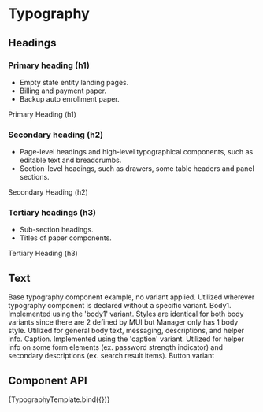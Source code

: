 
<Meta title="Elements/Typography/Text" component={Typography} />


# Typography

## Headings

### Primary heading (h1)

- Empty state entity landing pages.
- Billing and payment paper.
- Backup auto enrollment paper.

<Canvas>
  <Story name="Primary">
    <Typography variant="h1" gutterBottom>
      Primary Heading (h1)
    </Typography>
  </Story>
</Canvas>

### Secondary heading (h2)

- Page-level headings and high-level typographical components, such as editable text and breadcrumbs.
- Section-level headings, such as drawers, some table headers and panel sections.

<Canvas>
  <Story name="Secondary">
    <Typography variant="h2" gutterBottom>
      Secondary Heading (h2)
    </Typography>
  </Story>
</Canvas>

### Tertiary headings (h3)

- Sub-section headings.
- Titles of paper components.

<Canvas>
  <Story name="Tertiary">
    <Typography variant="h3" gutterBottom>
      Tertiary Heading (h3)
    </Typography>
  </Story>
</Canvas>

## Text

<Canvas>
  <Story name="base">
    <Typography gutterBottom>
      Base typography component example, no variant applied. Utilized wherever
      typography component is declared without a specific variant.
    </Typography>
  </Story>
</Canvas>

<Canvas>
  <Story name="body1">
    <Typography variant="body1" gutterBottom>
      Body1. Implemented using the 'body1' variant. Styles are identical for
      both body variants since there are 2 defined by MUI but Manager only has 1
      body style. Utilized for general body text, messaging, descriptions, and
      helper info.
    </Typography>
  </Story>
</Canvas>

<Canvas>
  <Story name="caption">
    <Typography variant="caption" gutterBottom>
      Caption. Implemented using the 'caption' variant. Utilized for helper info
      on some form elements (ex. password strength indicator) and secondary
      descriptions (ex. search result items).
    </Typography>
  </Story>
</Canvas>

<Canvas>
  <Story name="button">
    <Typography variant="button" gutterBottom>
      Button variant
    </Typography>
  </Story>
</Canvas>

## Component API

<Canvas>
  <Story
    name="Component API"
    args={{
      children: 'Hello World',
      variant: 'body1',
    }}
    argTypes={{
      children: {
        description: 'A string that will be rendered inside the HTML element',
      },
      variant: {
        description: 'A string that denotes the HTML base element to use',
        control: {
          type: 'radio',
          labels: ['h1', 'h2', 'h3', 'body1', 'caption', 'button', 'undefined'],
          options: ['h1', 'h2', 'h3', 'body1', 'caption', 'button', undefined],
        },
      },
    }}
  >
    {TypographyTemplate.bind({})}
  </Story>
</Canvas>

<ArgsTable story="Component API" sort="requiredFirst"/>
